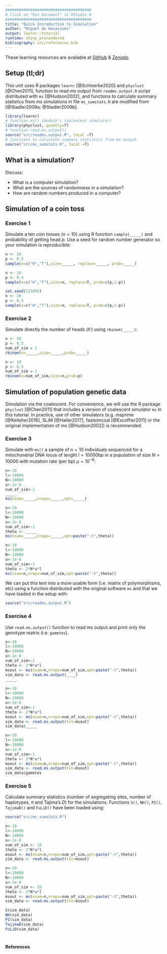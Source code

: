 ```yaml
---
######################################
# Click on "Run Document" in RStudio #
######################################
title: "Quick Introduction to Simulation"
author: "Miguel de Navascués"
output: learnr::tutorial
runtime: shiny_prerendered
bibliography: src/references.bib
---
```


These learning resources are available at [GitHub](https://github.com/mnavascues/ABCRFtutorial) & [Zenodo](http://doi.org/10.5281/zenodo.1435503).

## Setup (tl;dr)

This unit uses R packages `learnr` [@Schloerke2020] and `phyclust` [@Chen2011], function to read *ms* output from `readms.output.R` script distributed with `ms` [@Hudson2002], and functions to calculate summary statistics from *ms* simulations in file `ms_sumstats.R` are modified from [@Stadler2009a; @Stadler2009b].


```r
library(learnr)
# function ms() (Hudson's coalescent simulator)
library(phyclust, quietly=T)
# function read.ms.output()
source("src/readms.output.R", local =T)
# functions to calculate summary statistics from ms output
source("src/ms_sumstats.R", local =T)
```

## What is a simulation?

Discuss:

- What is a computer simulation?
- What are the sources of randomness in a simulation?
- How are random numbers produced in a computer?

## Simulation of a coin toss

### Exercise 1

Simulate a ten coin tosses ($n=10$) using R function `sample(_____)` and probability of getting head $p$. Use a seed for random number generator so your simulation is reproducible:


```r
n <- 10
p <- 0.5
sample(x=c("H","T"),size=_____, replace=_____, prob=_____)
```

```r
n <- 10
p <- 0.5
sample(x=c("H","T"),size=n, replace=T, prob=c(p,1-p))
```

```r
set.seed(123456)
n <- 10
p <- 0.5
sample(x=c("H","T"),size=n, replace=T, prob=c(p,1-p))
```

### Exercise 2

Simulate directly the number of heads ($h'$) using `rbinom(_____)`:

```r
n <- 10
p <- 0.5
num_of_sim = 1
rbinom(n=_____,size=_____,prob=_____)
```

```r
n <- 10
p <- 0.5
num_of_sim = 1
rbinom(n=num_of_sim,size=n,prob=p)
```



## Simulation of population genetic data

Simulation via the coalescent. For convenience, we will use the R package `phyclust` [@Chen2011] that includes a version of coalescent simulator `ms` in this tutorial. In practice, use of other simulators (e.g. msprime [@Kelleher2016], SLiM [@Haller2017], fastsimcoal [@Excoffier2011] or the original implementation of ms [@Hudson2002]) is recommended.

### Exercise 3

Simulate with `ms()` a sample of $n=10$ individuals sequenced for a mitochondrial DNA locus of lenght $l=10000$bp in a population of size $N=10000$ with mutation rate (per bp) $\mu=10^{-8}$:

```r
n<-10
l<-10000
N<-10000
u<-1e-8
num_of_sim<-1
_____
ms(nsam=_____,nreps=_____,opt=_____)
```

```r
n<-10
l<-10000
N<-10000
u<-1e-8
num_of_sim<-1
theta <- _____
ms(nsam=_____,nreps=_____,opt=paste("-t",theta))
```


```r
n<-10
l<-10000
N<-10000
u<-1e-8
num_of_sim<-1
theta <- 2*N*u*l 
ms(nsam=n,nreps=num_of_sim,opt=paste("-t",theta))
```

We can put this text into a more usable form (i.e. matrix of polymorphisms, etc) using a function distributed with the original software `ms` and that we have loaded in the setup with:

```r
source("src/readms.output.R")
```

### Exercise 4

Use `read.ms.output()` function to read ms output and print only the genotype matrix (i.e. `gametes`).

```r
n<-10
l<-10000
N<-10000
u<-1e-8
num_of_sim<-1
theta <- 2*N*u*l 
msout <- ms(nsam=n,nreps=num_of_sim,opt=paste("-t",theta))
sim_data <- read.ms.output(____)
_____
```

```r
n<-10
l<-10000
N<-10000
u<-1e-8
num_of_sim<-1
theta <- 2*N*u*l 
msout <- ms(nsam=n,nreps=num_of_sim,opt=paste("-t",theta))
sim_data <- read.ms.output(txt=msout)
sim_data$_____
```



```r
n<-10
l<-10000
N<-10000
u<-1e-8
num_of_sim<-1
theta <- 2*N*u*l
msout <- ms(nsam=n,nreps=num_of_sim,opt=paste("-t",theta))
sim_data <- read.ms.output(txt=msout)
sim_data$gametes
```


### Exercise 5

Calculate summary statistics (number of segregating sites, number of haplotypes, $\pi$ and Tajima's $D$) for the simulations. Functions `S()`, `NH()`, `PI()`, `TajimaD()` and `FuLiD()` have been loaded using:

```r
source("src/ms_sumstats.R")
```


```r
n<-10
l<-10000
N<-10000
u<-1e-8
num_of_sim <- 10
theta <- 2*N*u*l
msout <- ms(nsam=n,nreps=num_of_sim,opt=paste("-t",theta))
sim_data <- read.ms.output(txt=msout)

```

```r
n<-10
l<-10000
N<-10000
u<-1e-8
num_of_sim <- 10
theta <- 2*N*u*l
msout <- ms(nsam=n,nreps=num_of_sim,opt=paste("-t",theta))
sim_data <- read.ms.output(txt=msout)

S(sim_data)
NH(sim_data)
PI(sim_data)
TajimaD(sim_data)
FuLiD(sim_data)
```



#   

#### References
